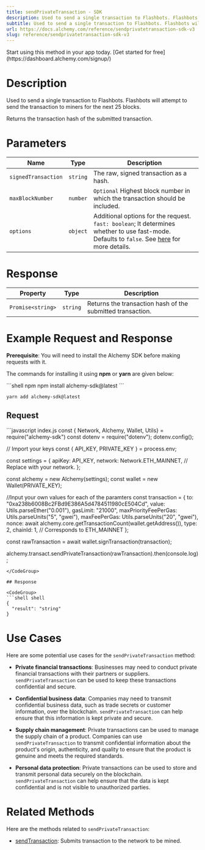 ```yaml
---
title: sendPrivateTransaction - SDK
description: Used to send a single transaction to Flashbots. Flashbots will attempt to send the transaction to miners for the next 25 blocks.Returns the transaction hash of the submitted transaction.
subtitle: Used to send a single transaction to Flashbots. Flashbots will attempt to send the transaction to miners for the next 25 blocks.Returns the transaction hash of the submitted transaction.
url: https://docs.alchemy.com/reference/sendprivatetransaction-sdk-v3
slug: reference/sendprivatetransaction-sdk-v3
---
```


<Tip title="Don’t have an API key?" icon="star">
  Start using this method in your app today. [Get started for free](https://dashboard.alchemy.com/signup/)
</Tip>

# Description

Used to send a single transaction to Flashbots. Flashbots will attempt to send the transaction to miners for the next 25 blocks.

Returns the transaction hash of the submitted transaction.

# Parameters

| Name                | Type     | Description                                                                                                                                                                                                |
| ------------------- | -------- | ---------------------------------------------------------------------------------------------------------------------------------------------------------------------------------------------------------- |
| `signedTransaction` | `string` | The raw, signed transaction as a hash.                                                                                                                                                                     |
| `maxBlockNumber`    | `number` | `Optional` Highest block number in which the transaction should be included.                                                                                                                               |
| `options`           | `object` | Additional options for the request. `fast: boolean`; It determines whether to use fast-mode. Defaults to `false`. See [here](https://docs.flashbots.net/flashbots-protect/rpc/fast-mode) for more details. |

# Response

| Property          | Type     | Description                                                |
| ----------------- | -------- | ---------------------------------------------------------- |
| `Promise<string>` | `string` | Returns the transaction hash of the submitted transaction. |

# Example Request and Response

**Prerequisite**: You will need to install the Alchemy SDK before making requests with it.

The commands for installing it using **npm** or **yarn** are given below:

<CodeGroup>
  ```shell npm
  npm install alchemy-sdk@latest
  ```

  ```shell yarn
  yarn add alchemy-sdk@latest
  ```
</CodeGroup>

## Request

<CodeGroup>
  ```javascript index.js
  const { Network, Alchemy, Wallet, Utils} = require("alchemy-sdk") 
  const dotenv = require("dotenv");
  dotenv.config();

  // Import your keys
  const { API_KEY, PRIVATE_KEY } = process.env;

  const settings = {
    apiKey: API_KEY,
    network: Network.ETH_MAINNET, // Replace with your network.
  };

  const alchemy = new Alchemy(settings);
  const wallet = new Wallet(PRIVATE_KEY);

  //Input your own values for each of the paramters
  const transaction = {
    to: "0xa238b6008Bc2FBd9E386A5d4784511980cE504Cd",
    value: Utils.parseEther("0.001"),
    gasLimit: "21000",
    maxPriorityFeePerGas: Utils.parseUnits("5", "gwei"),
    maxFeePerGas: Utils.parseUnits("20", "gwei"),
    nonce: await alchemy.core.getTransactionCount(wallet.getAddress()),
    type: 2,
    chainId: 1, // Corresponds to ETH_MAINNET
  };

  const rawTransaction = await wallet.signTransaction(transaction);

  alchemy.transact.sendPrivateTransaction(rawTransaction).then(console.log);
  ```
</CodeGroup>

## Response

<CodeGroup>
  ```shell shell
  {
    "result": "string"
  }
  ```
</CodeGroup>

# Use Cases

Here are some potential use cases for the `sendPrivateTransaction` method:

* **Private financial transactions**: Businesses may need to conduct private financial transactions with their partners or suppliers. `sendPrivateTransaction` can be used to keep these transactions confidential and secure.

* **Confidential business data**: Companies may need to transmit confidential business data, such as trade secrets or customer information, over the blockchain. `sendPrivateTransaction` can help ensure that this information is kept private and secure.

* **Supply chain management**: Private transactions can be used to manage the supply chain of a product. Companies can use `sendPrivateTransaction` to transmit confidential information about the product's origin, authenticity, and quality to ensure that the product is genuine and meets the required standards.

* **Personal data protection**: Private transactions can be used to store and transmit personal data securely on the blockchain. `sendPrivateTransaction` can help ensure that the data is kept confidential and is not visible to unauthorized parties.

# Related Methods

Here are the methods related to `sendPrivateTransaction`:

* [sendTransaction](/reference/sendtransaction-sdk): Submits transaction to the network to be mined.
